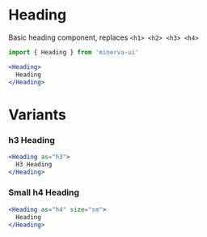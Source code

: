
<Meta title="Elements|Heading" component={Heading} />

# Heading

Basic heading component, replaces `<h1> <h2> <h3> <h4>`

```js
import { Heading } from 'minerva-ui'
```

```jsx
<Heading>
  Heading
</Heading>
```

# Variants

### h3 Heading
```jsx
<Heading as="h3">
  H3 Heading
</Heading>
```

### Small h4 Heading
```jsx
<Heading as="h4" size="sm">
  Heading
</Heading>
```


<Props of={Heading} />